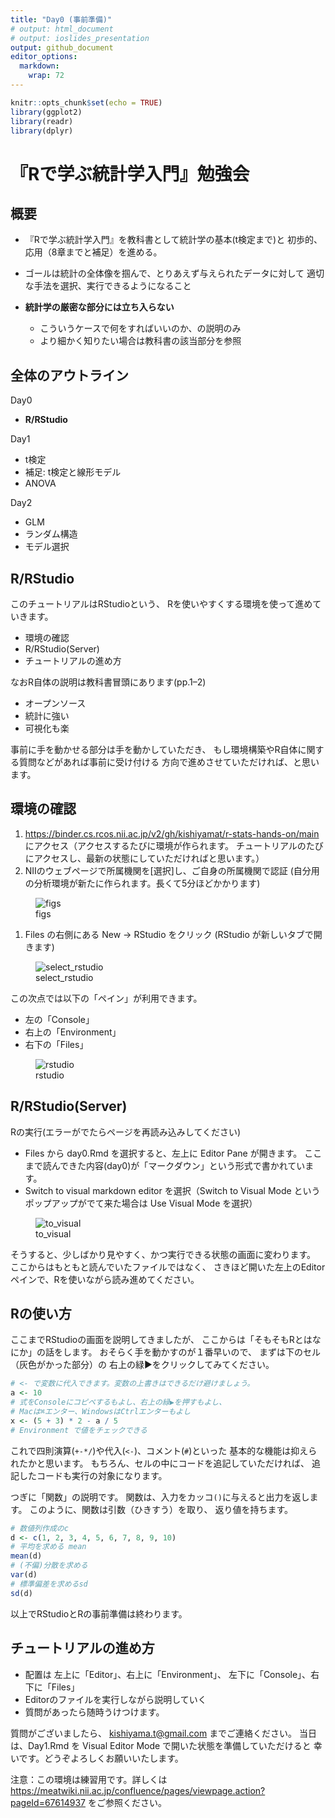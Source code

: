 ```yaml
---
title: "Day0 (事前準備)"
# output: html_document
# output: ioslides_presentation
output: github_document
editor_options: 
  markdown: 
    wrap: 72
---
```


```r
knitr::opts_chunk$set(echo = TRUE)
library(ggplot2)
library(readr)
library(dplyr)
```

# 『Rで学ぶ統計学入門』勉強会

## 概要

-   『Rで学ぶ統計学入門』を教科書として統計学の基本(t検定まで)と
    初歩的、応用（8章までと補足）を進める。

-   ゴールは統計の全体像を掴んで、とりあえず与えられたデータに対して
    適切な手法を選択、実行できるようになること

-   **統計学の厳密な部分には立ち入らない**

    -   こういうケースで何をすればいいのか、の説明のみ
    -   より細かく知りたい場合は教科書の該当部分を参照

## 全体のアウトライン

Day0

-   **R/RStudio**

Day1

-   t検定
-   補足: t検定と線形モデル
-   ANOVA

Day2

-   GLM
-   ランダム構造
-   モデル選択

## R/RStudio

このチュートリアルはRStudioという、
Rを使いやすくする環境を使って進めていきます。

-   環境の確認
-   R/RStudio(Server)
-   チュートリアルの進め方

なおR自体の説明は教科書冒頭にあります(pp.1--2)

-   オープンソース
-   統計に強い
-   可視化も楽

事前に手を動かせる部分は手を動かしていただき、
もし環境構築やR自体に関する質問などがあれば事前に受け付ける
方向で進めさせていただければ、と思います。

## 環境の確認

1.  <https://binder.cs.rcos.nii.ac.jp/v2/gh/kishiyamat/r-stats-hands-on/main>
    にアクセス（アクセスするたびに環境が作られます。
    チュートリアルのたびにアクセスし、最新の状態にしていただければと思います。）
2.  NIIのウェブページで所属機関を[選択]し、ご自身の所属機関で認証
    (自分用の分析環境が新たに作られます。長くて5分ほどかかります)

![figs](figs/nii.png)

1.  Files の右側にある New → RStudio をクリック (RStudio
    が新しいタブで開きます)

![select_rstudio](figs/select_rstudio.png)

この次点では以下の「ペイン」が利用できます。

-   左の「Console」
-   右上の「Environment」
-   右下の「Files」

![rstudio](figs/rstudio.png)

## R/RStudio(Server)

Rの実行(エラーがでたらページを再読み込みしてください)

-   Files から day0.Rmd を選択すると、左上に Editor Pane が開きます。
    ここまで読んできた内容(day0)が「マークダウン」という形式で書かれています。
-   Switch to visual markdown editor を選択（Switch to Visual Mode
    という ポップアップがでて来た場合は Use Visual Mode を選択）

![to_visual](figs/visual_mode.png)

そうすると、少しばかり見やすく、かつ実行できる状態の画面に変わります。
ここからはもともと読んでいたファイルではなく、
さきほど開いた左上のEditorペインで、Rを使いながら読み進めてください。

## Rの使い方

ここまでRStudioの画面を説明してきましたが、
ここからは「そもそもRとはなにか」の話をします。
おそらく手を動かすのが１番早いので、
まずは下のセル（灰色がかった部分）の
右上の緑▶をクリックしてみてください。

```r
# <- で変数に代入できます。変数の上書きはできるだけ避けましょう。
a <- 10
# 式をConsoleにコピペするもよし、右上の緑▶を押すもよし、
# Macは⌘エンター、WindowsはCtrlエンターもよし
x <- (5 + 3) * 2 - a / 5
# Environment で値をチェックできる
```

これで四則演算(`+-*/`)や代入(`<-`)、コメント(`#`)といった
基本的な機能は抑えられたかと思います。
もちろん、セルの中にコードを追記していただければ、
追記したコードも実行の対象になります。

つぎに「関数」の説明です。
関数は、入力をカッコ`()`に与えると出力を返します。
このように、関数は引数（ひきすう）を取り、 返り値を持ちます。

```r
# 数値列作成のc
d <- c(1, 2, 3, 4, 5, 6, 7, 8, 9, 10)
# 平均を求める mean
mean(d)
# (不偏)分散を求める
var(d)
# 標準偏差を求めるsd
sd(d)
```

以上でRStudioとRの事前準備は終わります。

## チュートリアルの進め方

-   配置は 左上に「Editor」、右上に「Environment」、
    左下に「Console」、右下に「Files」
-   Editorのファイルを実行しながら説明していく
-   質問があったら随時うけつけます。

質問がございましたら、
[kishiyama.t\@gmail.com](mailto:kishiyama.t@gmail.com)
までご連絡ください。 当日は、Day1.Rmd を Visual Editor Mode
で開いた状態を準備していただけると
幸いです。どうぞよろしくお願いいたします。

注意：この環境は練習用です。詳しくは
<https://meatwiki.nii.ac.jp/confluence/pages/viewpage.action?pageId=67614937>
をご参照ください。
